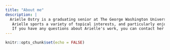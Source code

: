 ```yaml
---
title: "About me"
description: |
  Arielle Ostry is a graduating senior at The George Washington University studying journalism and dance. This site, created through Distill, shows Arielle's capabilities in data visualization after completing her advanced news reporting course on reporting in a digital world. 
   Arielle sports a variety of topical interests, and particularly enjoys projects focused on environmental advocacy.
   If you have any questions about Arielle's work, you can contact her through LinkedIn or Twitter.
---
```


```r
knitr::opts_chunk$set(echo = FALSE)
```
